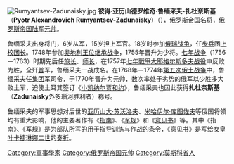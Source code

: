 [[File:Rumyantsev-Zadunaisky.jpg|thumb]]
'''彼得·亚历山德罗维奇·鲁缅采夫-扎杜奈斯基'''（'''Pyotr Alexandrovich Rumyantsev-Zadunaisky'''）（{{bd|1725年|1月15日|1796年|12月19日|catIdx=R}}），[[俄罗斯帝国|俄罗斯帝国]]名将，[[俄羅斯帝國陸軍|俄罗斯帝国陆军]][[元帅|元帅]]。

鲁缅采夫出身将门，6岁从军，15岁担上军官。18岁时参加[[俄瑞战争|俄瑞战争]]，任[[步兵|步兵]]团[[上校|上校]][[团长|团长]]。1748年参加[[奥地利王位继承战争|奥地利王位继承战争]]，1755年晋升为少将。[[七年战争|七年战争]]（1756－1763）时期先后任[[旅长|旅长]]、[[师长|师长]]，在1757年[[七年戰爭|七年戰爭]][[大耶格尔斯多夫战役|大耶格尔斯多夫战役]]中反败为胜，全歼[[普鲁士|普]]军，鲁缅采夫一战成名。在1768年－1774年[[第五次俄土战争|第五次俄土战争]]中，鲁缅采夫任[[集团军|集团军]]司令，于1770年晋升为元帅，数次率处于劣势的俄军以少胜多大败土军，迫使土耳其签订《[[小凯纳尔贾和约|小凯纳尔贾和约]]》，鲁缅采夫也因此获得'''扎杜奈斯基'''（'''Zadunaisky'''外多瑙河胜利者）称号。

鲁缅采夫的军事思想对后世的[[亚历山大·苏沃洛夫|亚历山大·苏沃洛夫]]、[[米哈伊尔·库图佐夫|米哈伊尔·库图佐夫]]等俄国将领均有重大影响，他的主要著作有《[[指南|指南]]》、《[[军规|军规]]》和《[[意见书|意见书]]》等。其中《指南》、《军规》是为部队所写的用于指导训练与作战的条令，《意见书》是写给女皇[[叶卡捷琳娜二世|叶卡捷琳娜二世]]的[[奏折|奏折]]。

{{俄羅斯沙皇國及俄羅斯帝國陸軍元帥}}
{{Authority control}}
[[Category:軍事學家|Category:軍事學家]]
[[Category:俄罗斯帝国元帅|Category:俄罗斯帝国元帅]]
[[Category:莫斯科省人|Category:莫斯科省人]]